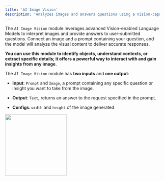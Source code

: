 ```yaml
---
title: 'AI Image Vision'
description: 'Analyzes images and answers questions using a Vision-capable Language Model model.'
---
```


The `AI Image Vision` module leverages advanced Vision-enabled Language Models to interpret images and provide answers to user-submitted questions. Connect an image and a prompt containing your question, and the model will analyze the visual content to deliver accurate responses.

**You can use this module to identify objects, understand contexts, or extract specific details; it offers a powerful way to interact with and gain insights from any image.**

The `AI Image Vision` module has **two inputs** and **one output**:

- **Input**: `Prompt` and `Image`, a prompt containing any specific question or insight you want to take from the image.
- **Output**: `Text`, returns an answer to the request specified in the prompt.

- **Configs**: `width` and `height` of the image generated

<img height="200" src="/Vision.png" />


